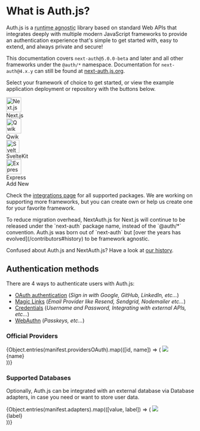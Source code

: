
# What is Auth.js?

Auth.js is a <abbr title="Designed to work seamlessly across different JavaScript runtime environments without relying on specific features or behaviors of any particular runtime">runtime agnostic</abbr> library based on standard Web APIs that integrates deeply with multiple modern JavaScript frameworks to provide an authentication experience that's simple to get started with, easy to extend, and always private and secure!

This documentation covers `next-auth@5.0.0-beta` and later and all other frameworks under the `@auth/*` namespace. Documentation for `next-auth@4.x.y` can still be found at [next-auth.js.org](https://next-auth.js.org).

Select your framework of choice to get started, or view the example application deployment or repository with the buttons below.

<div className="mb-12 mt-8 flex w-full flex-wrap items-start justify-around gap-2">
  <div className="group flex flex-col gap-2">
    <Link
      href="/getting-started/installation?framework=next.js"
      className="relative flex h-28 w-28 flex-col flex-wrap items-center justify-between rounded-lg border border-solid border-neutral-200 bg-white p-4 !no-underline shadow-sm transition-colors duration-300 hover:bg-neutral-100 hover:bg-neutral-50 dark:border-neutral-800 dark:bg-neutral-900 dark:hover:bg-neutral-950"
    >
      <img
        alt="Next.js Logo"
        src="/img/etc/nextjs.svg"
        width="40"
        className="dark:invert"
      />
      <div className="mt-3 text-sm">Next.js</div>
    </Link>
    <div className="flex justify-stretch gap-2">
      <a
        title="Live Example"
        href="https://next-auth-example.vercel.app/"
        rel="noreferrer"
        target="_blank"
        className="flex w-full justify-center rounded-md border border-neutral-200/50 bg-neutral-100 p-2 text-sm dark:border-neutral-800/30 dark:bg-neutral-900"
      >
        <ArrowSquareOut className="size-5" />
      </a>
      <a
        title="GitHub Repository"
        href="https://github.com/nextauthjs/next-auth-example"
        rel="noreferrer"
        target="_blank"
        className="flex w-full justify-center rounded-md border border-neutral-200/50 bg-neutral-100 p-2 text-sm dark:border-neutral-800/30 dark:bg-neutral-900"
      >
        <GithubLogo className="size-5" />
      </a>
    </div>
  </div>
  <div className="group flex flex-col gap-2">
    <Link
      href="/getting-started/installation?framework=qwik"
      className="relative flex h-28 w-28 flex-col flex-wrap items-center justify-between rounded-lg border border-solid border-neutral-200 bg-white p-4 !no-underline shadow-sm transition-colors duration-300 hover:bg-neutral-100 hover:bg-neutral-50 dark:border-neutral-800 dark:bg-neutral-900 dark:hover:bg-neutral-950"
    >
      <img alt="Qwik Logo" src="/img/etc/qwik.svg" width="40" />
      <div className="mt-3 text-sm">Qwik</div>
    </Link>
    <div className="flex justify-stretch gap-2">
      <a
        title="Live Example"
        href="https://qwik-auth-example.vercel.app/"
        rel="noreferrer"
        target="_blank"
        className="flex w-full justify-center rounded-md border border-neutral-200/50 bg-neutral-100 p-2 text-sm dark:border-neutral-800/30 dark:bg-neutral-900"
      >
        <ArrowSquareOut className="size-5" />
      </a>
      <a
        title="GitHub Repository"
        href="https://github.com/nextauthjs/qwik-auth-example"
        rel="noreferrer"
        target="_blank"
        className="flex w-full justify-center rounded-md border border-neutral-200/50 bg-neutral-100 p-2 text-sm dark:border-neutral-800/30 dark:bg-neutral-900"
      >
        <GithubLogo className="size-5" />
      </a>
    </div>
  </div>
  <div className="group flex flex-col gap-2">
    <Link
      href="/getting-started/installation?framework=sveltekit"
      className="relative flex h-28 w-28 flex-col flex-wrap items-center justify-between rounded-lg border border-solid border-neutral-200 bg-white p-4 !no-underline shadow-sm transition-colors duration-300 hover:bg-neutral-100 hover:bg-neutral-50 dark:border-neutral-800 dark:bg-neutral-900 dark:hover:bg-neutral-950"
    >
      <img alt="SvelteKit Logo" src="/img/etc/sveltekit.svg" width="35" />
      <div className="mt-3 text-sm">SvelteKit</div>
      <div
        className="absolute z-10 rounded-full bg-amber-300 p-2 text-sm font-semibold text-black shadow-sm"
        style={{ right: "-20px", top: "-15px" }}
      >
        <Flask className="size-6" />
      </div>
    </Link>
    <div className="flex gap-2">
      <a
        title="Live Example"
        href="https://sveltekit-auth-example.vercel.app/"
        rel="noreferrer"
        target="_blank"
        className="flex w-full justify-center rounded-md border border-neutral-200/50 bg-neutral-100 p-2 text-sm dark:border-neutral-800/30 dark:bg-neutral-900"
      >
        <ArrowSquareOut className="size-5" />
      </a>
      <a
        title="GitHub Repository"
        href="https://github.com/nextauthjs/sveltekit-auth-example"
        rel="noreferrer"
        target="_blank"
        className="flex w-full justify-center rounded-md border border-neutral-200/50 bg-neutral-100 p-2 text-sm dark:border-neutral-800/30 dark:bg-neutral-900"
      >
        <GithubLogo className="size-5" />
      </a>
    </div>
  </div>
  <div className="group flex flex-col gap-2">
    <Link
      href="/getting-started/installation?framework=express"
      className="relative flex h-28 w-28 flex-col flex-wrap items-center justify-between rounded-lg border border-solid border-neutral-200 bg-white p-4 !no-underline shadow-sm transition-colors duration-300 hover:bg-neutral-100 hover:bg-neutral-50 dark:border-neutral-800 dark:bg-neutral-900 dark:hover:bg-neutral-950"
    >
      <img
        alt="Express Logo"
        src="/img/etc/express.svg"
        width="40"
        className="dark:invert"
      />
      <div className="mt-3 text-sm">Express</div>
      <div
        className="absolute z-10 rounded-full bg-amber-300 p-2 text-sm font-semibold text-black shadow-sm"
        style={{ right: "-20px", top: "-15px" }}
      >
        <Flask className="size-6" />
      </div>
    </Link>
    <div className="flex gap-2">
      <a
        title="Live Example"
        href="https://express-auth-example.vercel.app/"
        rel="noreferrer"
        target="_blank"
        className="flex w-full justify-center rounded-md border border-neutral-200/50 bg-neutral-100 p-2 text-sm dark:border-neutral-800/30 dark:bg-neutral-900"
      >
        <ArrowSquareOut className="size-5" />
      </a>
      <a
        title="GitHub Repository"
        href="https://github.com/nextauthjs/express-auth-example"
        rel="noreferrer"
        target="_blank"
        className="flex w-full justify-center rounded-md border border-neutral-200/50 bg-neutral-100 p-2 text-sm dark:border-neutral-800/30 dark:bg-neutral-900"
      >
        <GithubLogo className="size-5" />
      </a>
    </div>
  </div>
  <Link
    href="/guides/creating-a-framework-integration"
    className="relative flex h-28 w-28 flex-col flex-wrap items-center justify-between rounded-lg border border-solid border-slate-200 bg-white p-4 !no-underline shadow-sm transition duration-300 hover:bg-neutral-100 dark:border-neutral-800 dark:bg-neutral-900 hover:dark:bg-neutral-950"
  >
    <Plus className="size-9" />
    <div className="mt-3 text-sm">Add New</div>
  </Link>
</div>

Check the [integrations page](/getting-started/integrations) for all supported packages. We are working on supporting more frameworks, but you can create own or
help us create one for your favorite framework.

<Callout type="info">
  To reduce migration overhead, NextAuth.js for Next.js will continue to be
  released under the `next-auth` package name, instead of the `@auth/*`
  convention. Auth.js was born out of `next-auth` but [over the years has
  evolved](/contributors#history) to be framework agnostic.

Confused about Auth.js and NextAuth.js? Have a look at [our
history](/contributors#history).

</Callout>

## Authentication methods

There are 4 ways to authenticate users with Auth.js:

- [OAuth authentication](/getting-started/authentication/oauth) (_Sign in with Google, GitHub, LinkedIn, etc..._)
- [Magic Links](/getting-started/authentication/email) (_Email Provider like Resend, Sendgrid, Nodemailer etc..._)
- [Credentials](/getting-started/authentication/credentials) (_Username and Password, Integrating with external APIs, etc..._)
- [WebAuthn](/getting-started/authentication/webauthn) (_Passkeys, etc..._)

### Official Providers

<ListDisclosure limit={8}>
  {Object.entries(manifest.providersOAuth).map(([id, name]) => (
    <Link
      href={`/getting-started/providers/${id}`}
      key={name}
      className="flex h-32 w-36 flex-col items-center justify-between rounded-lg border border-solid border-neutral-200 p-4 !no-underline shadow-sm transition-colors duration-300 hover:bg-neutral-50 dark:border-neutral-800 dark:border-neutral-800 dark:hover:bg-neutral-950"
    >
      <img src={`/img/providers/${id}.svg`} className="mt-2 w-11" />
      <div className="text-center text-sm">{name}</div>
    </Link>
  ))}
</ListDisclosure>

### Supported Databases

Optionally, Auth.js can be integrated with an external database via Database adapters, in case you need or want to store user data.

<ListDisclosure limit={8}>
  {Object.entries(manifest.adapters).map(([value, label]) => (
    <Link
      href={`/getting-started/adapters/${value}`}
      key={value}
      className="flex h-32 w-36 flex-col items-center justify-between rounded-lg border border-solid border-neutral-200 p-4 !no-underline shadow-sm transition-colors duration-300 hover:bg-neutral-50 dark:border-neutral-800 dark:border-neutral-800 dark:hover:bg-neutral-950"
    >
      <img src={`/img/adapters/${value}.svg`} className="mt-2 h-12" />
      <div className="text-center text-sm">{label}</div>
    </Link>
  ))}
</ListDisclosure>
